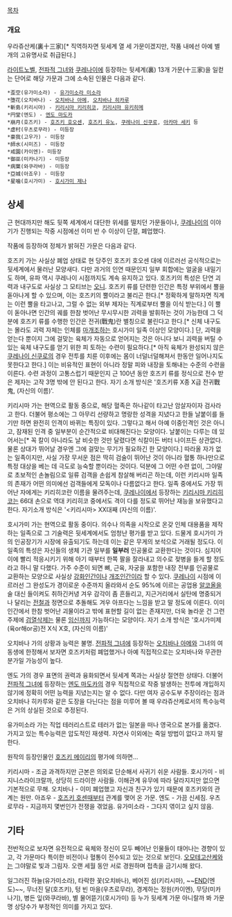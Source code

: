 [[목차]]

=== 개요 ===
우라쥬산케(裏十三家)[* 직역하자면 뒷세계 열 세 가문이겠지만, 작품 내에선 아예 별개의 고유명사로 취급된다.]

[[라이트노벨]], [[전파적 그녀]]와 [[쿠레나이]]에 등장하는 뒷세계(裏) 13개 가문(十三家)을 일컫는 단어로 해당 가문과 그에 소속된 인물은 다음과 같다.

 *歪空(유가미소라) - [[유가미소라 미소라]]
 *堕花(오치바나) - [[오치바나 아메]], [[오치바나 히카루]]
 *斬島(키리시마) - [[키리시마 키리히코]], [[키리시마 유키히메]]
 *円堂(엔도) - [[엔도 마도카]]
 *崩月(호즈키) - [[호즈키 호오센]], [[호즈키 유노]], [[쿠레나이 신쿠로]], [[아카마 세키]] 등
 *虚村(우츠로무라) - 미등장
 *豪我(고우가) - 미등장
 *師水(시미즈) - 미등장
 *戒園(카이엔)- 미등장
 *御巫(미카나기) - 미등장
 *病葉(와쿠라바) - 미등장
 *亞城(아죠우) - 미등장
 *星噛(호시가미) - [[호시가미 제나]]

== 상세 ==
근 현대까지만 해도 뒷쪽 세계에서 대단한 위세를 떨치던 가문들이나, [[쿠레나이]]의 이야기가 진행되는 작중 시점에선 이미 반 수 이상이 단절, 폐업했다. 

작품에 등장하여 정체가 밝혀진 가문은 다음과 같다.

호즈키 가는 사실상 폐업 상태로 현 당주인 호즈키 호오센 대에 이르러선 공식적으로는 뒷세계에서 물러난 모양새다. 다만 과거의 인연 때문인지 일부 회합에는 얼굴을 내밀기도 하며, 유파 역시 쿠레나이 시점까지도 계속 유지하고 있다. 호즈키의 특성은 단연 괴력과 내구도로 사실상 그 모티브는 [[오니]]. 호즈키 류를 단련한 인간은 특정 부위에서 뿔을 돋아나게 할 수 있으며, 이는 호즈키의 뿔이라고 불리곤 한다.[* 정확하게 말하자면 직계는 이런 뿔을 타고나고, 그럴 수 없는 외부 제자는 직계로부터 뿔을 이식 받는다.] 이 뿔이 돋아나면 인간의 궤를 한참 벗어난 무시무시한 괴력을 발휘하는 것이 가능한데 그 덕분에 호즈키 류를 수행한 인간은 전귀(戰鬼)란 별칭으로 불린다고 한다.[* 신체 내구도는 몰라도 괴력 자체는 인체를 [[마개조]]하는 호시가미 일족 이상인 모양이다.] 단, 괴력을 얻는다 뿐이지 그에 걸맞는 육체가 자동으로 얻어지는 것은 아니다 보니 괴력을 버틸 수 있는 육체 내구도를 얻기 위한 피 토하는 수련이 필요하다.[* 아직 육체가 완성되지 않은 [[쿠레나이 신쿠로]]의 경우 전투를 치룬 이후에는 몸이 너덜너덜해져서 한동안 일어나지도 못한다고 한다.] 이는 비유적인 표현이 아니라 정말 피와 내장을 토해내는 수준의 수련을 이른다. 수련 과정이 고통스럽기 때문인지 근 100년 동안 호즈키 류를 정식으로 전수 받은 제자는 고작 3명 밖에 안 된다고 한다. 자기 소개 방식은 '호즈키류 X종 X급 전귀戰鬼, (자신의 이름)'.

키리시마 가는 현역으로 활동 중으로, 해당 혈족은 하나같이 타고난 암살자이자 검사라고 한다. 더불어 평소에는 그 아무리 선량하고 명랑한 성격을 지녔다고 한들 날붙이를 들기만 하면 완전히 인격이 바뀌는 특징이 있다. 그렇다고 해서 아예 이중인격인 것은 아니고, 잠재된 인격 중 일부분이 순간적으로 비대해진다는 모양이다. 날붙이는 다루는 데 있어서는[* 꼭 칼이 아니라도 날 비슷한 것만 달렸다면 식칼이든 버터 나이프든 상관없다. 물론 상대가 뛰어날 경우엔 그에 걸맞는 무기가 필요하긴 한 모양이다.] 따라올 자가 없는 일족이지만, 사실 가장 무서운 점은 딱히 검술이 뛰어난 것이 아니라 혈통 하나만으로 특정 대상을 베는 데 극도로 능숙할 뿐이라는 것이다. 덕분에 그 어떤 수련 없이, 그야말로 초보적인 손놀림으로 일류 검객을 손쉽게 참살해 버리곤 하는데, 이런 키리시마 일족의 존재가 어떤 의미에선 검객들에게 모독이나 다름없다고 한다. 일족 중에서도 가장 뛰어난 자에게는 키리히코란 이름을 물려주는데, [[쿠레나이]]에서 등장하는 [[키리시마 키리히코]]는 66대 손으로 역대 키리히코 중에서도 격이 다를 정도로 뛰어난 재능을 보유했다고 한다. 자기소개 방식은 '<키리시마> XX대째 (자신의 이름)'.

호시가미 가는 현역으로 활동 중이다. 의수나 의족을 시작으로 온갖 인체 대용품을 제작하는 일족으로 그 기술력은 뒷세계에서도 엄청난 평가를 받고 있다. 드물게 호시가미 가의 인공장기가 시장에 유출되기도 하는데 이는 같은 무게의 보석으로 거래될 정도다. 이 일족의 특성은 자신들의 생체 기관 일부를 '''일부러''' 인공물로 교환한다는 것이다. 심지어 이에 빨리 적응시키기 위해 아기 때부터 한쪽 팔을 잘라내고 의수로 젖병을 들게 할 정도라고 하니 말 다했다. 가주 수준이 되면 뼈, 근육, 자궁을 포함한 내장 전부를 인공물로 교환하는 모양으로 사실상 [[강화인간]]이나 [[개조인간]]이라 할 수 있다. [[쿠레나이]] 시점에 이르러선 그 완성도가 경이로운 수준까지 올라와서 순도 95%에 이르는 공업용 [[알코올]]을 술 대신 들이켜도 취하긴커녕 겨우 감각이 좀 흔들리고, 지근거리에서 실탄에 명중되거나 달리는 [[전철]]과 정면으로 추돌해도 겨우 아프다는 느낌을 받고 말 정도에 이른다. 이미 인간에서 한참 벗어난 괴물이라고 밖에 표현할 길이 없는 존재지만, 더욱 놀라운 건 그런 주제에 [[검열삭제]]는 물론 [[임신]]까지 가능하다는 모양이다. 자기 소개 방식은 '호시가미제 (육or해or공)전 X식 X호, (자신의 이름)'

오치바나 가의 상황과 능력은 불명. [[전파적 그녀]]에 등장하는 [[오치바나 아메]]와 그녀의 여동생에 한정해서 보자면 호즈키처럼 폐업했거나 아예 직접적으로는 오치바나와 무관한 분가일 가능성이 높다.

엔도 가의 경우 표면의 권력과 융화되면서 뒷세계 쪽과는 사실상 절연한 상태다. 더불어 [[전파적 그녀]]에 등장하는 [[엔도 마도카]]의 경우 직접적으로 작중 발생하는 전투에 개입하지 않기에 정확히 어떤 능력을 지녔는지는 알 수 없다. 다만 여자 공수도부 주장이라는 점과 오치바나 히카루와 같은 도장을 다닌다는 점을 미루어 볼 때 우라쥬산케로서의 특수능력은 거의 상실된 것으로 추정된다.

유가미소라 가는 직업 테러리스트로 테러가 없는 일본을 떠나 영국으로 본가를 옮겼다. 가지고 있는 특수능력은 압도적인 재생력. 자연사 이외에는 죽일 방법이 없다고 까지 말한다.

원작의 등장인물인 [[호즈키 메이리]]의 평가에 의하면...

키리시마 - 조금 과격하지만 근본은 의외로 단순해서 사귀기 쉬운 사람들.
호시가미 - 비지니스라이크랄까, 상당히 드라이한 사람들. 이해관계 유무에 따라 달라지지만 없으면 기본적으로 무해.
오치바나 - 이미 폐업했고 자신과 친구가 있기 때문에 호즈키와의 관계는 원만.
아죠우 - [[호즈키 호센]]때부터 관계를 맺어 온 가문.
엔도 - 가끔 신세짐.
우츠로무라 - 지금까지 몇번인가 전쟁을 겪었음.
유가미소라 - 그다지 엮이고 싶지 않음.

== 기타 ==
전반적으로 보자면 유전적으로 육체와 정신이 모두 빼어난 인물들이 태어나는 경향이 있고, 각 가문마다 특이한 비전이나 혈통이 전수되고 있는 것으로 보인다. [[오모테고산케]]와는 그야말로 빛과 그림자. 오랜 세월 동안 서로 경원하며 접촉을 금기시해 왔다.

일그러진 하늘(유가미소라), 타락한 꽃(오치바나), 베어진 섬(키리시마), ~~[[END]](엔도)~~, 무너진 달(호즈키), 텅 빈 마을(우츠로무라), 경계하는 정원(카이엔), 무당(미카나기), 병든 잎(와쿠라바), 별 물어뜯기(호시가미) 등 누가 뒷세계 가문 아니랄까 봐 가문명 상당수가 부정적인 의미를 가지고 있다.

